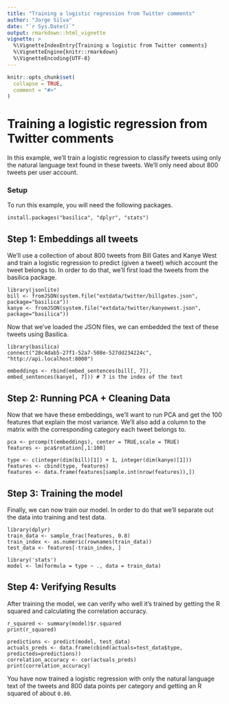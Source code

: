 ```yaml
---
title: "Training a logistic regression from Twitter comments"
author: "Jorge Silva"
date: "`r Sys.Date()`"
output: rmarkdown::html_vignette
vignette: >
  %\VignetteIndexEntry{Training a logistic from Twitter comments}
  %\VignetteEngine{knitr::rmarkdown}
  %\VignetteEncoding{UTF-8}
---
```


```r
knitr::opts_chunk$set(
  collapse = TRUE,
  comment = "#>"
)
```

# Training a logistic regression from Twitter comments

In this example, we'll train a logistic regression to classify tweets using only
the natural language text found in these tweets. We'll only need about 800 tweets
per user account.

### Setup

To run this example, you will need the following packages.

```
install.packages("basilica", "dplyr", "stats")
```

## Step 1: Embeddings all tweets

We'll use a collection of about 800 tweets from Bill Gates and Kanye West and
train a logistic regression to predict (given a tweet) which account the tweet
belongs to. In order to do that, we'll first load the tweets from the basilica
package.

    library(jsonlite)
    bill <- fromJSON(system.file("extdata/twitter/billgates.json", package="basilica"))
    kanye <- fromJSON(system.file("extdata/twitter/kanyewest.json", package="basilica"))

Now that we've loaded the JSON files, we can embedded the text of these tweets
using Basilica.

    library(basilica)
    connect("28c4dab5-27f1-52a7-508e-527dd234224c", "http://api.localhost:8000")

    embeddings <- rbind(embed_sentences(bill[, 7]), embed_sentences(kanye[, 7])) # 7 is the index of the text

## Step 2: Running PCA + Cleaning Data

Now that we have these embeddings, we'll want to run PCA and get the 100 features
that explain the most variance. We'll also add a column to the matrix with the 
corresponding category each tweet belongs to.

    pca <- prcomp(t(embeddings), center = TRUE,scale = TRUE)
    features <- pca$rotation[,1:100]

    type <- c(integer(dim(bill)[1]) + 1, integer(dim(kanye)[1]))
    features <- cbind(type, features)
    features <- data.frame(features[sample.int(nrow(features)),])

## Step 3: Training the model

Finally, we can now train our model. In order to do that we'll separate out the
data into training and test data.

    library(dplyr)
    train_data <- sample_frac(features, 0.8)
    train_index <- as.numeric(rownames(train_data))
    test_data <- features[-train_index, ]

    library('stats')
    model <- lm(formula = type ~ ., data = train_data)

## Step 4: Verifying Results

After training the model, we can verify who well it's trained by getting the R 
squared and calculating the correlation accuracy.

    r_squared <- summary(model)$r.squared
    print(r_squared)

    predictions <- predict(model, test_data)
    actuals_preds <- data.frame(cbind(actuals=test_data$type, predicteds=predictions))
    correlation_accuracy <- cor(actuals_preds)
    print(correlation_accuracy)

You have now trained a logistic regression with only the natural language text
of the tweets and 800 data points per category and getting an R squared of about `0.80`.
